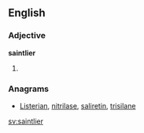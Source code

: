 ==English==

===Adjective===
'''saintlier'''

# {{comparative of|saintly}}

===Anagrams===
* [[Listerian#English|Listerian]], [[nitrilase#English|nitrilase]], [[saliretin#English|saliretin]],  [[trisilane#English|trisilane]]

[[sv:saintlier]]
